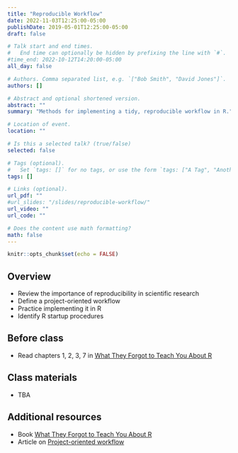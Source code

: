 ```yaml
---
title: "Reproducible Workflow"
date: 2022-11-03T12:25:00-05:00
publishDate: 2019-05-01T12:25:00-05:00
draft: false

# Talk start and end times.
#   End time can optionally be hidden by prefixing the line with `#`.
#time_end: 2022-10-12T14:20:00-05:00
all_day: false

# Authors. Comma separated list, e.g. `["Bob Smith", "David Jones"]`.
authors: []

# Abstract and optional shortened version.
abstract: ""
summary: "Methods for implementing a tidy, reproducible workflow in R."

# Location of event.
location: ""

# Is this a selected talk? (true/false)
selected: false

# Tags (optional).
#   Set `tags: []` for no tags, or use the form `tags: ["A Tag", "Another Tag"]` for one or more tags.
tags: []

# Links (optional).
url_pdf: ""
#url_slides: "/slides/reproducible-workflow/"
url_video: ""
url_code: ""

# Does the content use math formatting?
math: false
---
```


```r
knitr::opts_chunk$set(echo = FALSE)
```

## Overview

* Review the importance of reproducibility in scientific research
* Define a project-oriented workflow
* Practice implementing it in R
* Identify R startup procedures

## Before class

* Read chapters 1, 2, 3, 7 in [What They Forgot to Teach You About R](https://rstats.wtf/)


## Class materials

* TBA

<!--
{{% callout note %}}
Run the code below in your console to download the exercises for today.
```r
usethis::use_course("css-materials/reproducible-workflow")
```
{{% /callout %}}
-->

## Additional resources

* Book [What They Forgot to Teach You About R](https://rstats.wtf/)
* Article on [Project-oriented workflow](https://www.tidyverse.org/articles/2017/12/workflow-vs-script/)